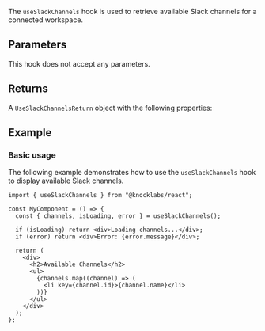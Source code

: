 The `useSlackChannels` hook is used to retrieve available Slack channels for a connected workspace.

## Parameters

This hook does not accept any parameters.

## Returns

A `UseSlackChannelsReturn` object with the following properties:

<Attributes>
  <Attribute
    name="channels"
    type="SlackChannel[]"
    description="Array of available Slack channels."
  />
  <Attribute
    name="isLoading"
    type="boolean"
    description="Whether channels are being loaded."
  />
  <Attribute
    name="error"
    type="Error | null"
    description="Error object if the request failed."
  />
</Attributes>

## Example

### Basic usage

The following example demonstrates how to use the `useSlackChannels` hook to display available Slack channels.

```tsx
import { useSlackChannels } from "@knocklabs/react";

const MyComponent = () => {
  const { channels, isLoading, error } = useSlackChannels();

  if (isLoading) return <div>Loading channels...</div>;
  if (error) return <div>Error: {error.message}</div>;

  return (
    <div>
      <h2>Available Channels</h2>
      <ul>
        {channels.map((channel) => (
          <li key={channel.id}>{channel.name}</li>
        ))}
      </ul>
    </div>
  );
};
```
